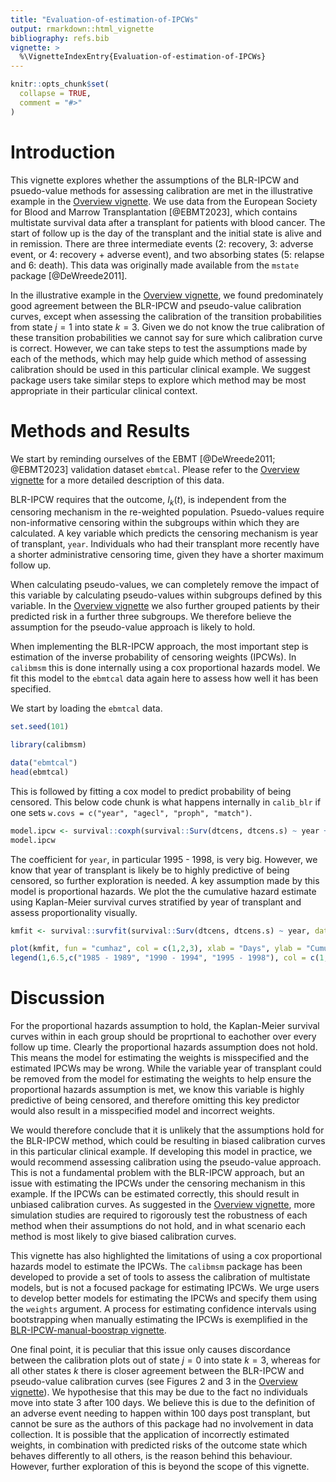 ```yaml
---
title: "Evaluation-of-estimation-of-IPCWs"
output: rmarkdown::html_vignette
bibliography: refs.bib
vignette: >
  %\VignetteIndexEntry{Evaluation-of-estimation-of-IPCWs}
---
```


```r
knitr::opts_chunk$set(
  collapse = TRUE,
  comment = "#>"
)
```

# Introduction

This vignette explores whether the assumptions of the BLR-IPCW and psuedo-value methods for assessing calibration are met in the illustrative example in the [Overview vignette](https://alexpate30.github.io/calibmsm/articles/overview_vignette.pdf). We use data from the European Society for Blood and Marrow Transplantation [@EBMT2023], which contains multistate survival data after a transplant for patients with blood cancer. The start of follow up is the day of the transplant and the initial state is alive and in remission. There are three intermediate events ($2$: recovery, $3$: adverse event, or $4$: recovery + adverse event), and two absorbing states ($5$: relapse and $6$: death). This data was originally made available from the `mstate` package [@DeWreede2011].

In the illustrative example in the [Overview vignette](https://alexpate30.github.io/calibmsm/articles/overview_vignette.pdf), we found predominately good agreement between the BLR-IPCW and pseudo-value calibration curves, except when assessing the calibration of the transition probabilities from state $j = 1$ into state $k = 3$. Given we do not know the true calibration of these transition probabilities we cannot say for sure which calibration curve is correct. However, we can take steps to test the assumptions made by each of the methods, which may help guide which method of assessing calibration should be used in this particular clinical example. We suggest package users take similar steps to explore which method may be most appropriate in their particular clinical context.

# Methods and Results

We start by reminding ourselves of the EBMT [@DeWreede2011; @EBMT2023] validation dataset `ebmtcal`. Please refer to the [Overview vignette](https://alexpate30.github.io/calibmsm/articles/overview_vignette.pdf) for a more detailed description of this data.

BLR-IPCW requires that the outcome, $I_{k}(t)$, is independent from the censoring mechanism in the re-weighted population. Psuedo-values require non-informative censoring within the subgroups within which they are calculated. A key variable which predicts the censoring mechanism is year of transplant,  `year`. Individuals who had their transplant more recently have a shorter administrative censoring time, given they have a shorter maximum follow up. 

When calculating pseudo-values, we can completely remove the impact of this variable by calculating pseudo-values within subgroups defined by this variable. In the [Overview vignette](https://alexpate30.github.io/calibmsm/articles/overview_vignette.pdf) we also further grouped patients by their predicted risk in a further three subgroups. We therefore believe the assumption for the pseudo-value approach is likely to hold.

When implementing the BLR-IPCW approach, the most important step is estimation of the inverse probability of censoring weights (IPCWs). In `calibmsm` this is done internally using a cox proportional hazards model. We fit this model to the `ebmtcal` data again here to assess how well it has been specified. 

We start by loading the `ebmtcal` data.

```r
set.seed(101)

library(calibmsm)

data("ebmtcal")
head(ebmtcal)
```

This is followed by fitting a cox model to predict probability of being censored. This below code chunk is what happens internally in `calib_blr` if one sets `w.covs = c("year", "agecl", "proph", "match")`.

```r
model.ipcw <- survival::coxph(survival::Surv(dtcens, dtcens.s) ~ year + agecl + proph + match, data = ebmtcal)
model.ipcw
```

The coefficient for `year`, in particular 1995 - 1998, is very big. However, we know that year of transplant is likely be to highly predictive of being censored, so further exploration is needed. A key assumption made by this model is proportional hazards. We plot the the cumulative hazard estimate using Kaplan-Meier survival curves stratified by year of transplant and assess proportionality visually.

```r
kmfit <- survival::survfit(survival::Surv(dtcens, dtcens.s) ~ year, data = ebmtcal)
```

```r
plot(kmfit, fun = "cumhaz", col = c(1,2,3), xlab = "Days", ylab = "Cumulative hazard")
legend(1,6.5,c("1985 - 1989", "1990 - 1994", "1995 - 1998"), col = c(1,2,3), lty = c(1, 1, 1))
```

# Discussion

For the proportional hazards assumption to hold, the Kaplan-Meier survival curves within in each group should be proprtional to eachother over every follow up time. Clearly the proportional hazards assumption does not hold. This means the model for estimating the weights is misspecified and the estimated IPCWs may be wrong. While the variable year of transplant could be removed from the model for estimating the weights to help ensure the proportional hazards assumption is met, we know this variable is highly predictive of being censored, and therefore omitting this key predictor would also result in a misspecified model and incorrect weights. 

We would therefore conclude that it is unlikely that the assumptions hold for the BLR-IPCW method, which could be resulting in biased calibration curves in this particular clinical example. If developing this model in practice, we would recommend assessing calibration using the pseudo-value approach. This is not a fundamental problem with the BLR-IPCW approach, but an issue with estimating the IPCWs under the censoring mechanism in this example. If the IPCWs can be estimated correctly, this should result in unbiased calibration curves. As suggested in the [Overview vignette](https://alexpate30.github.io/calibmsm/articles/overview_vignette.pdf), more simulation studies are required to rigorously test the robustness of each method when their assumptions do not hold, and in what scenario each method is most likely to give biased calibration curves.

This vignette has also highlighted the limitations of using a cox proportional hazards model to estimate the IPCWs. The `calibmsm` package has been developed to provide a set of tools to assess the calibration of multistate models, but is not a focused package for estimating IPCWs. We urge users to develop better models for estimating the IPCWs and specify them using the `weights` argument. A process for estimating confidence intervals using bootstrapping when manually estimating the IPCWs is exemplified in the [BLR-IPCW-manual-boostrap vignette](BLR-IPCW-manual-boostrap.html).

One final point, it is peculiar that this issue only causes discordance between the calibration plots out of state $j = 0$ into state $k = 3$, whereas for all other states $k$ there is closer agreement between the BLR-IPCW and pseudo-value calibration curves (see Figures 2 and 3 in the [Overview vignette](https://alexpate30.github.io/calibmsm/articles/overview_vignette.pdf)). We hypothesise that this may be due to the fact no individuals move into state $3$ after $100$ days. We believe this is due to the definition of an adverse event needing to happen within $100$ days post transplant, but cannot be sure as the authors of this package had no involvement in data collection. It is possible that the application of incorrectly estimated weights, in combination with predicted risks of the outcome state which behaves differently to all others, is the reason behind this behaviour. However, further exploration of this is beyond the scope of this vignette.
